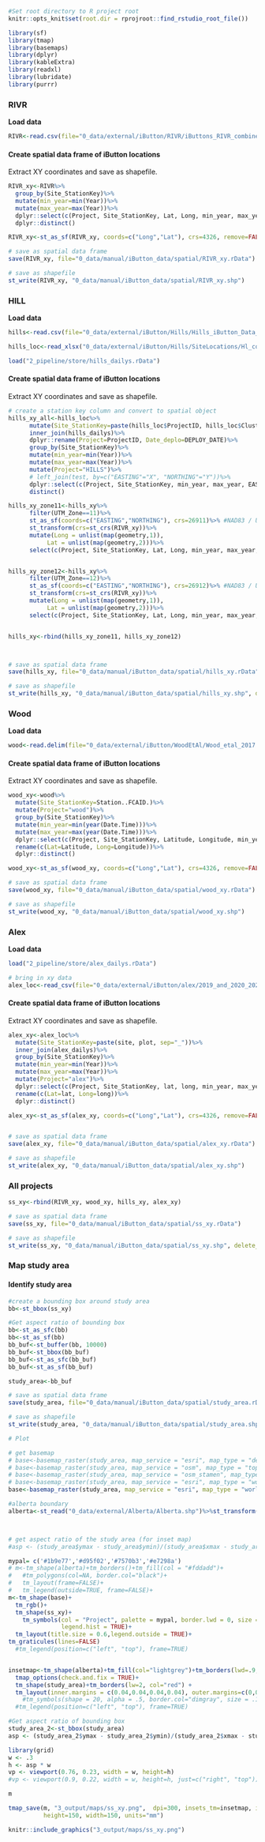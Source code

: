 ```r
#Set root directory to R project root
knitr::opts_knit$set(root.dir = rprojroot::find_rstudio_root_file())
```
 


```r
library(sf)
library(tmap)
library(basemaps)
library(dplyr)
library(kableExtra)
library(readxl)
library(lubridate)
library(purrr)
```

### RIVR {.unnumbered}

**Load data**

```r
RIVR<-read.csv(file="0_data/external/iButton/RIVR/iButtons_RIVR_combined_April7_2022_no_extremes.csv")
```


#### Create spatial data frame of iButton locations {.unnumbered}

Extract XY coordinates and save as shapefile.

```r
RIVR_xy<-RIVR%>%
  group_by(Site_StationKey)%>%
  mutate(min_year=min(Year))%>%
  mutate(max_year=max(Year))%>%
  dplyr::select(c(Project, Site_StationKey, Lat, Long, min_year, max_year))%>%
  dplyr::distinct()

RIVR_xy<-st_as_sf(RIVR_xy, coords=c("Long","Lat"), crs=4326, remove=FALSE)

# save as spatial data frame
save(RIVR_xy, file="0_data/manual/iButton_data/spatial/RIVR_xy.rData")

# save as shapefile
st_write(RIVR_xy, "0_data/manual/iButton_data/spatial/RIVR_xy.shp")
```




### HILL {.unnumbered}

**Load data**

```r
hills<-read.csv(file="0_data/external/iButton/Hills/Hills_iButton_Data_Combined_Corrected_for_Deployment_no_extremes_Apr_27.csv")

hills_loc<-read_xlsx("0_data/external/iButton/Hills/SiteLocations/Hl_coordinates.xlsx")

load("2_pipeline/store/hills_dailys.rData")
```

#### Create spatial data frame of iButton locations {.unnumbered}

Extract XY coordinates and save as shapefile.

```r
# create a station key column and convert to spatial object
hills_xy_all<-hills_loc%>%
      mutate(Site_StationKey=paste(hills_loc$ProjectID, hills_loc$Cluster, hills_loc$SITE, hills_loc$STATION, sep="-"))%>%
      inner_join(hills_dailys)%>%
      dplyr::rename(Project=ProjectID, Date_deplo=DEPLOY_DATE)%>%
      group_by(Site_StationKey)%>%
      mutate(min_year=min(Year))%>%
      mutate(max_year=max(Year))%>%
      mutate(Project="HILLS")%>%
      # left_join(test, by=c("EASTING"="X", "NORTHING"="Y"))%>%
      dplyr::select(c(Project, Site_StationKey, min_year, max_year, EASTING, NORTHING, UTM_Zone))%>%
      distinct()

hills_xy_zone11<-hills_xy%>%
      filter(UTM_Zone==11)%>%
      st_as_sf(coords=c("EASTING","NORTHING"), crs=26911)%>% #NAD83 / UTM zone 11N
      st_transform(crs=st_crs(RIVR_xy))%>%
      mutate(Long = unlist(map(geometry,1)),
           Lat = unlist(map(geometry,2)))%>%
      select(c(Project, Site_StationKey, Lat, Long, min_year, max_year, geometry))


hills_xy_zone12<-hills_xy%>%
      filter(UTM_Zone==12)%>%
      st_as_sf(coords=c("EASTING","NORTHING"), crs=26912)%>% #NAD83 / UTM zone 11N
      st_transform(crs=st_crs(RIVR_xy))%>%
      mutate(Long = unlist(map(geometry,1)),
           Lat = unlist(map(geometry,2)))%>%
      select(c(Project, Site_StationKey, Lat, Long, min_year, max_year, geometry))


hills_xy<-rbind(hills_xy_zone11, hills_xy_zone12)



# save as spatial data frame
save(hills_xy, file="0_data/manual/iButton_data/spatial/hills_xy.rData")

# save as shapefile
st_write(hills_xy, "0_data/manual/iButton_data/spatial/hills_xy.shp", delete_dsn = TRUE)
```


### Wood {.unnumbered}

**Load data**

```r
wood<-read.delim(file="0_data/external/iButton/WoodEtAl/Wood_etal_2017.tab",  header=T, sep="\t", skip = 23)

```

#### Create spatial data frame of iButton locations {.unnumbered}

Extract XY coordinates and save as shapefile.

```r
wood_xy<-wood%>%
  mutate(Site_StationKey=Station..FCAID.)%>%
  mutate(Project="wood")%>%
  group_by(Site_StationKey)%>%
  mutate(min_year=min(year(Date.Time)))%>%
  mutate(max_year=max(year(Date.Time)))%>%
  dplyr::select(c(Project, Site_StationKey, Latitude, Longitude, min_year, max_year))%>%
  rename(c(Lat=Latitude, Long=Longitude))%>%
  dplyr::distinct()

wood_xy<-st_as_sf(wood_xy, coords=c("Long","Lat"), crs=4326, remove=FALSE)

# save as spatial data frame
save(wood_xy, file="0_data/manual/iButton_data/spatial/wood_xy.rData")

# save as shapefile
st_write(wood_xy, "0_data/manual/iButton_data/spatial/wood_xy.shp")
```

### Alex {.unnumbered}

**Load data**

```r
load("2_pipeline/store/alex_dailys.rData")

# bring in xy data
alex_loc<-read_csv(file="0_data/external/iButton/alex/2019_and_2020_2021_plot_locations_and_elevations.csv")
```



#### Create spatial data frame of iButton locations {.unnumbered}

Extract XY coordinates and save as shapefile.

```r
alex_xy<-alex_loc%>%
  mutate(Site_StationKey=paste(site, plot, sep="_"))%>%
  inner_join(alex_dailys)%>%
  group_by(Site_StationKey)%>%
  mutate(min_year=min(Year))%>%
  mutate(max_year=max(Year))%>%
  mutate(Project="alex")%>%
  dplyr::select(c(Project, Site_StationKey, lat, long, min_year, max_year))%>%
  rename(c(Lat=lat, Long=long))%>%
  dplyr::distinct()

alex_xy<-st_as_sf(alex_xy, coords=c("Long","Lat"), crs=4326, remove=FALSE)


# save as spatial data frame
save(alex_xy, file="0_data/manual/iButton_data/spatial/alex_xy.rData")

# save as shapefile
st_write(alex_xy, "0_data/manual/iButton_data/spatial/alex_xy.shp")
```

### All projects {-}

```r
ss_xy<-rbind(RIVR_xy, wood_xy, hills_xy, alex_xy)

# save as spatial data frame
save(ss_xy, file="0_data/manual/iButton_data/spatial/ss_xy.rData")

# save as shapefile
st_write(ss_xy, "0_data/manual/iButton_data/spatial/ss_xy.shp", delete_dsn = TRUE)
```


### Map study area {-}

#### Identify study area {.unnumbered}

```r
#create a bounding box around study area
bb<-st_bbox(ss_xy)

#Get aspect ratio of bounding box
bb<-st_as_sfc(bb)
bb<-st_as_sf(bb)
bb_buf<-st_buffer(bb, 10000)
bb_buf<-st_bbox(bb_buf)
bb_buf<-st_as_sfc(bb_buf)
bb_buf<-st_as_sf(bb_buf)

study_area<-bb_buf

# save as spatial data frame
save(study_area, file="0_data/manual/iButton_data/spatial/study_area.rData")

# save as shapefile
st_write(study_area, "0_data/manual/iButton_data/spatial/study_area.shp", delete_dsn = TRUE)

```

```r
# Plot

# get basemap
# base<-basemap_raster(study_area, map_service = "esri", map_type = "delorme_world_base_map")
# base<-basemap_raster(study_area, map_service = "osm", map_type = "topographic")
# base<-basemap_raster(study_area, map_service = "osm_stamen", map_type = "terrain_bg")
# base<-basemap_raster(study_area, map_service = "esri", map_type = "world_shaded_relief")
base<-basemap_raster(study_area, map_service = "esri", map_type = "world_physical_map")

#alberta boundary
alberta<-st_read("0_data/external/Alberta/Alberta.shp")%>%st_transform(crs=st_crs(RIVR_xy))



# get aspect ratio of the study area (for inset map)
#asp <- (study_area$ymax - study_area$ymin)/(study_area$xmax - study_area$xmin)

mypal= c('#1b9e77','#d95f02','#7570b3','#e7298a')
# m<-tm_shape(alberta)+tm_borders()+tm_fill(col = "#fddadd")+
#   #tm_polygons(col=NA, border.col="black")+
#   tm_layout(frame=FALSE)+
#   tm_legend(outside=TRUE, frame=FALSE)+
m<-tm_shape(base)+
  tm_rgb()+
  tm_shape(ss_xy)+
    tm_symbols(col = "Project", palette = mypal, border.lwd = 0, size = .2, alpha=.8, legend.format = list(text.align="right"),
               legend.hist = TRUE)+
  tm_layout(title.size = 0.6,legend.outside = TRUE)+
tm_graticules(lines=FALSE)
  #tm_legend(position=c("left", "top"), frame=TRUE)


insetmap<-tm_shape(alberta)+tm_fill(col="lightgrey")+tm_borders(lwd=.9, col="black")+
  tmap_options(check.and.fix = TRUE)+
  tm_shape(study_area)+tm_borders(lw=2, col="red") +
  tm_layout(inner.margins = c(0.04,0.04,0.04,0.04), outer.margins=c(0,0,0,0), bg.color="transparent", frame = FALSE)
    #tm_symbols(shape = 20, alpha = .5, border.col="dimgray", size = .1, col = "black")
  #tm_legend(position=c("left", "top"), frame=TRUE)

#Get aspect ratio of bounding box
study_area_2<-st_bbox(study_area)
asp <- (study_area_2$ymax - study_area_2$ymin)/(study_area_2$xmax - study_area_2$xmin)

library(grid)
w <- .3
h <- asp * w
vp <- viewport(0.76, 0.23, width = w, height=h)
#vp <- viewport(0.9, 0.22, width = w, height=h, just=c("right", "top"))

m

tmap_save(m, "3_output/maps/ss_xy.png",  dpi=300, insets_tm=insetmap, insets_vp=vp,
          height=150, width=150, units="mm")

```

```r
knitr::include_graphics("3_output/maps/ss_xy.png")
```

